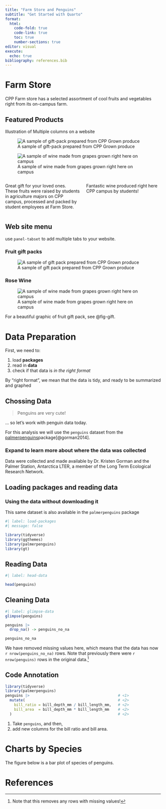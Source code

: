 ```yaml
---
title: "Farm Store and Penguins"
subtitle: "Get Started with Quarto"
format: 
  html: 
    code-fold: true
    code-link: true
    toc: true
    number-sections: true
editor: visual
execute: 
  echo: true
bibliography: references.bib
---
```


# Farm Store

CPP Farm store has a selected assortment of cool fruits and vegetables right from its on-campus farm.

## Featured Products

Illustration of Multiple columns on a website

::: {layout-ncol="2"}
![A sample of gift-pack prepared from CPP Grown produce](gift-pack2022.jpg){#fig-gift}

![A sample of wine made from grapes grown right here on campus](2022-hv-zin-rose-755x325.jpg){#fig-wine}
:::

::: columns
::: {.column width="50%"}
Great gift for your loved ones. These fruits were raised by students in agriculture majors on CPP campus, processed and packed by student employees at Farm Store.
:::

::: {.column width="50%"}
Fantastic wine produced right here CPP campus by students!
:::

:::

## Web site menu

use `panel-tabset` to add multiple tabs to your website.

::: panel-tabset
### Fruit gift packs

![A sample of gift pack prepared from CPP Grown produce](gift-pack2022.jpg)

### Rose Wine

![A sample of wine made from grapes grown right here on campus](2022-hv-zin-rose-755x325.jpg)
:::

For a beautiful graphic of fruit gift pack, see @fig-gift.

# Data Preparation

First, we need to:

1.  load **packages**
2.  read in **data**
3.  check if that data is *in the right format*

[By "right format", we mean that the data is tidy, and ready to be summarized and graphed]{.aside}

## Chossing Data

> Penguins are very cute!

... so let's work with penguin data today.

::: callout-note
For this analysis we will use the `penguins` dataset from the [palmerpenguins](https://allisonhorst.github.io/palmerpenguins/)package[@gorman2014].
:::

::: {.callout-caution collapse="true"}
### Expand to learn more about where the data was collected

Data were collected and made available by Dr. Kristen Gorman and the Palmer Station, Antarctica LTER, a member of the Long Term Ecological Research Network.
:::

## Loading packages and reading data

::: {.callout-important .smaller}
### Using the data without downloading it

This same dataset is also available in the `palmerpenguins` package
:::

```r
#| label: load-packages
#| message: false

library(tidyverse)
library(ggthemes)
library(palmerpenguins)
library(gt)

```

## Reading Data

```r
#| label: head-data

head(penguins)
```

## Cleaning Data

```r
#| label: glimpse-data
glimpse(penguins)

penguins |>
  drop_na() -> penguins_no_na

penguins_no_na
```

We have removed missing values here, which means that the data has now `r nrow(penguins_no_na)` rows. Note that previously there were `r nrow(penguins)` rows in the original data.[^1]

[^1]: Note that this removes any rows with missing values!

## Code Annotation

```r
library(tidyverse)
library(palmerpenguins)
penguins |>                                        # <1>
  mutate(                                          # <2>
    bill_ratio = bill_depth_mm / bill_length_mm,   # <2>
    bill_area  = bill_depth_mm * bill_length_mm    # <2>
  )                                                # <2>
```

1. Take `penguins`, and then,
2. add new columns for the bill ratio and bill area.

# Charts by Species

The figure below is a bar plot of species of penguins.


# References

















